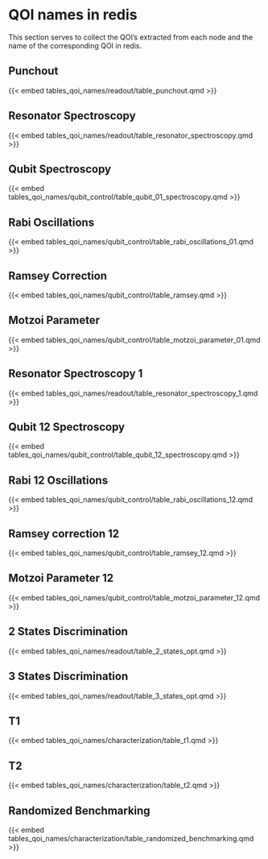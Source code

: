 # QOI names in redis
This section serves to collect the QOI's extracted from each node and the name of the corresponding QOI in redis. 

## Punchout

{{< embed tables_qoi_names/readout/table_punchout.qmd >}}

## Resonator Spectroscopy {#respec0}

{{< embed tables_qoi_names/readout/table_resonator_spectroscopy.qmd >}}

## Qubit Spectroscopy {#quspec01}

{{< embed tables_qoi_names/qubit_control/table_qubit_01_spectroscopy.qmd >}}

## Rabi Oscillations {#rabi01}

{{< embed tables_qoi_names/qubit_control/table_rabi_oscillations_01.qmd >}}

## Ramsey Correction

{{< embed tables_qoi_names/qubit_control/table_ramsey.qmd >}}

## Motzoi Parameter

{{< embed tables_qoi_names/qubit_control/table_motzoi_parameter_01.qmd >}}

## Resonator Spectroscopy 1 {#respec1}

{{< embed tables_qoi_names/readout/table_resonator_spectroscopy_1.qmd >}}

## Qubit 12 Spectroscopy {#quspec12}

{{< embed tables_qoi_names/qubit_control/table_qubit_12_spectroscopy.qmd >}}

## Rabi 12 Oscillations {#rabi12}

{{< embed tables_qoi_names/qubit_control/table_rabi_oscillations_12.qmd >}}

## Ramsey correction 12

{{< embed tables_qoi_names/qubit_control/table_ramsey_12.qmd >}}

## Motzoi Parameter 12

{{< embed tables_qoi_names/qubit_control/table_motzoi_parameter_12.qmd >}}

## 2 States Discrimination

{{< embed tables_qoi_names/readout/table_2_states_opt.qmd >}}

## 3 States Discrimination

{{< embed tables_qoi_names/readout/table_3_states_opt.qmd >}}

## T1

{{< embed tables_qoi_names/characterization/table_t1.qmd >}}

## T2

{{< embed tables_qoi_names/characterization/table_t2.qmd >}}

## Randomized Benchmarking

{{< embed tables_qoi_names/characterization/table_randomized_benchmarking.qmd >}}